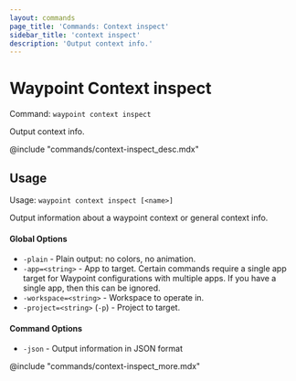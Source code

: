 ```yaml
---
layout: commands
page_title: 'Commands: Context inspect'
sidebar_title: 'context inspect'
description: 'Output context info.'
---
```


# Waypoint Context inspect

Command: `waypoint context inspect`

Output context info.

@include "commands/context-inspect_desc.mdx"

## Usage

Usage: `waypoint context inspect [<name>]`

Output information about a waypoint context or general context info.

#### Global Options

- `-plain` - Plain output: no colors, no animation.
- `-app=<string>` - App to target. Certain commands require a single app target for Waypoint configurations with multiple apps. If you have a single app, then this can be ignored.
- `-workspace=<string>` - Workspace to operate in.
- `-project=<string>` (`-p`) - Project to target.

#### Command Options

- `-json` - Output information in JSON format

@include "commands/context-inspect_more.mdx"
